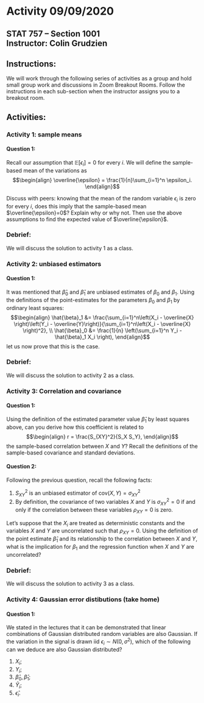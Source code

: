 # Activity 09/09/2020

## STAT 757 -- Section 1001 <br> Instructor: Colin Grudzien<br>

## Instructions:
We will work through the following series of activities as a group and hold small group work and discussions in Zoom Breakout Rooms.  Follow the instructions in each sub-section when the instructor assigns you to a breakout room.

## Activities:


### Activity 1: sample means

#### Question 1:
Recall our assumption that $\mathbb{E}\left[\epsilon_i\right]=0$ for every $i$.  We will define the sample-based mean of the variations as
$$\begin{align}
\overline{\epsilon} = \frac{1}{n}\sum_{i=1}^n \epsilon_i.
\end{align}$$

Discuss with peers: knowing that the mean of the random variable $\epsilon_i$ is zero for every $i$, does this imply that the sample-based mean $\overline{\epsilon}=0$?  Explain why or why not.  Then use the above assumptions to find the expected value of $\overline{\epsilon}$.



### Debrief:
We will discuss the solution to activity 1 as a class.


### Activity 2: unbiased estimators

#### Question 1:
It was mentioned that $\hat{\beta}_0$ and $\hat{\beta}_1$ are unbiased estimates of $\beta_0$ and $\beta_1$. Using the definitions of the point-estimates for the parameters $\beta_0$ and $\beta_1$ by ordinary least squares:
$$\begin{align}
  \hat{\beta}_1 &= \frac{\sum_{i=1}^n\left(X_i - \overline{X} \right)\left(Y_i - \overline{Y}\right)}{\sum_{i=1}^n\left(X_i - \overline{X} \right)^2}, \\
  \hat{\beta}_0 &= \frac{1}{n} \left(\sum_{i=1}^n Y_i - \hat{\beta}_1 X_i \right),
  \end{align}$$
let us now prove that this is the case.


### Debrief:
We will discuss the solution to activity 2 as a class.

### Activity 3: Correlation and covariance

#### Question 1:

Using the definition of the estimated parameter value $\hat{\beta}_1$ by least squares above, can you derive how this coefficient is related to 
$$\begin{align}
r = \frac{S_{XY}^2}{S_X S_Y},
\end{align}$$
the sample-based correlation between $X$ and $Y$?  Recall the definitions of the sample-based covariance and standard deviations.



#### Question 2:
Following the previous question, recall the following facts:
 
 1. $S_{XY}^2$ is an unbiased estimator of $\mathrm{cov}(X,Y) = \sigma_{XY}^2$
 2. By definition, the covariance of two variables $X$ and $Y$ is $\sigma_{XY}^2 = 0$ if and only if the correlation between these variables $\rho_{XY}=0$ is zero.

Let's suppose that the $X_i$ are treated as deterministic constants and the variables $X$ and $Y$ are uncorrelated such that $\rho_{XY}=0$.  Using the definition of the point estimate $\hat{\beta}_1$ and its relationship to the correlation between $X$ and $Y$, what is the implication for $\beta_1$ and the regression function when $X$ and $Y$ are uncorrelated?


### Debrief:
We will discuss the solution to activity 3 as a class.

### Activity 4: Gaussian error distibutions (take home)

#### Question 1: 
We stated in the lectures that it can be demonstrated that linear combinations of Gaussian distributed random variables are also Gaussian.  If the variation in the signal is drawn iid $\epsilon_i \sim N(0,\sigma^2)$, which of the following can we deduce are also Gaussian distributed?

 1. $X_i$;
 2. $Y_i$;
 3. $\hat{\beta}_0, \hat{\beta}_1$;
 4. $\hat{Y}_i$;
 5. $\hat{\epsilon}_i$.

